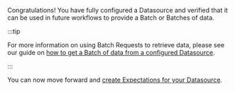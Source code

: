 Congratulations!  You have fully configured a Datasource and verified that it can be used in future workflows to provide a Batch or Batches of data.

:::tip

For more information on using Batch Requests to retrieve data, please see our guide on [how to get a Batch of data from a configured Datasource](../how_to_get_a_batch_of_data_from_a_configured_datasource.md).

:::

You can now move forward and [create Expectations for your Datasource](../../expectations/create_expectations_overview.md).